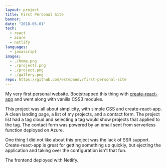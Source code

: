 ```yaml
---
layout: project
title: First Personal Site
banner:
date: "2018-05-01"
tech:
  - react
  - azure
  - netlify
languages:
  - javascript
images:
  - ./home.png
  - ./projects.png
  - ./project.png
  - ./gallery.png
repo: https://github.com/estepanov/first-personal-site
---
```


My very first personal website. Bootstrapped this thing with [create-react-app](https://github.com/facebook/create-react-app) and went along with vanilla CSS3 modules.

This project was all about simplicity, with simple CSS and create-react-app.
A clean landing page, a list of my projects, and a contact form.
The project list had a tag cloud and selecting a tag would show projects that applied to the tag.
The contact form was powered by an email sent from serverless function deployed on Azure.

One thing I did not like about this project was the lack of SSR support.
Create-react-app is great for getting something up quickly, but ejecting the application and taking over the configuration isn't that fun.

The frontend deployed with Netlify.
